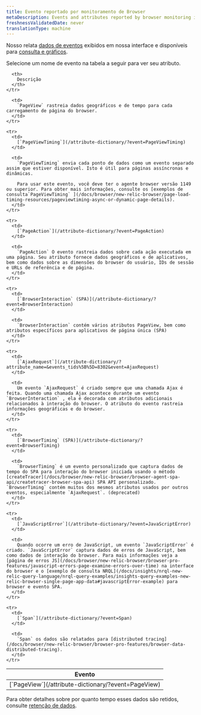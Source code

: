 ```yaml
---
title: Evento reportado por monitoramento de Browser
metaDescription: Events and attributes reported by browser monitoring in New Relic.
freshnessValidatedDate: never
translationType: machine
---
```


Nosso [<InlinePopover type="browser"/>](/docs/browser/browser-monitoring/getting-started/introduction-browser-monitoring)relata [dados de eventos](/docs/using-new-relic/data/understand-data/new-relic-data-types#event-data) exibidos em nossa interface e disponíveis para [consulta e gráficos](/docs/using-new-relic/data/understand-data/query-new-relic-data).

Selecione um nome de evento na tabela a seguir para ver seu atributo.

<table>
  <thead>
    <tr>
      <th style={{ width: "250px" }}>
        Evento
      </th>

      <th>
        Descrição
      </th>
    </tr>
  </thead>

  <tbody>
    <tr>
      <td>
        [`PageView`](/attribute-dictionary/?event=PageView)
      </td>

      <td>
        `PageView` rastreia dados geográficos e de tempo para cada carregamento de página do browser.
      </td>
    </tr>

    <tr>
      <td>
        [`PageViewTiming`](/attribute-dictionary/?event=PageViewTiming)
      </td>

      <td>
        `PageViewTiming` envia cada ponto de dados como um evento separado assim que estiver disponível. Isto é útil para páginas assíncronas e dinâmicas.

        Para usar este evento, você deve ter o agente browser versão 1149 ou superior. Para obter mais informações, consulte os [exemplos de consulta`PageViewTiming` ](/docs/browser/new-relic-browser/page-load-timing-resources/pageviewtiming-async-or-dynamic-page-details).
      </td>
    </tr>

    <tr>
      <td>
        [`PageAction`](/attribute-dictionary/?event=PageAction)
      </td>

      <td>
        `PageAction` O evento rastreia dados sobre cada ação executada em uma página. Seu atributo fornece dados geográficos e de aplicativos, bem como dados sobre as dimensões do browser do usuário, IDs de sessão e URLs de referência e de página.
      </td>
    </tr>

    <tr>
      <td>
        [`BrowserInteraction` (SPA)](/attribute-dictionary/?event=BrowserInteraction)
      </td>

      <td>
        `BrowserInteraction` contém vários atributos PageView, bem como atributos específicos para aplicativos de página única (SPA)
      </td>
    </tr>

    <tr>
      <td>
        [`AjaxRequest`](/attribute-dictionary/?attribute_name=&events_tids%5B%5D=8302&event=AjaxRequest)
      </td>

      <td>
        Um evento `AjaxRequest` é criado sempre que uma chamada Ajax é feita. Quando uma chamada Ajax acontece durante um evento `BrowserInteraction` , ela é decorada com atributos adicionais relacionados à interação do browser. O atributo do evento rastreia informações geográficas e do browser.
      </td>
    </tr>

    <tr>
      <td>
        [`BrowserTiming` (SPA)](/attribute-dictionary/?event=BrowserTiming)
      </td>

      <td>
        `BrowserTiming` é um evento personalizado que captura dados de tempo do SPA para interação do browser iniciada usando o método [createTracer](/docs/browser/new-relic-browser/browser-agent-spa-api/createtracer-browser-spa-api) SPA API personalizado. `BrowserTiming` contém muitos dos mesmos atributos usados por outros eventos, especialmente `AjaxRequest`. (deprecated)
      </td>
    </tr>

    <tr>
      <td>
        [`JavaScriptError`](/attribute-dictionary/?event=JavaScriptError)
      </td>

      <td>
        Quando ocorre um erro de JavaScript, um evento `JavaScriptError` é criado. `JavaScriptError` captura dados de erros de JavaScript, bem como dados de interação do browser. Para mais informações veja a [página de erros JS](/docs/browser/new-relic-browser/browser-pro-features/javascript-errors-page-examine-errors-over-time) na interface do browser e o [exemplo de consulta NRQL](/docs/insights/nrql-new-relic-query-language/nrql-query-examples/insights-query-examples-new-relic-browser-single-page-app-data#javascriptError-example) para browser e evento SPA.
      </td>
    </tr>

    <tr>
      <td>
        [`Span`](/attribute-dictionary/?event=Span)
      </td>

      <td>
        `Span` os dados são relatados para [distributed tracing](/docs/browser/new-relic-browser/browser-pro-features/browser-data-distributed-tracing).
      </td>
    </tr>
  </tbody>
</table>

Para obter detalhes sobre por quanto tempo esses dados são retidos, consulte [retenção de dados](/docs/data-apis/manage-data/manage-data-retention).
